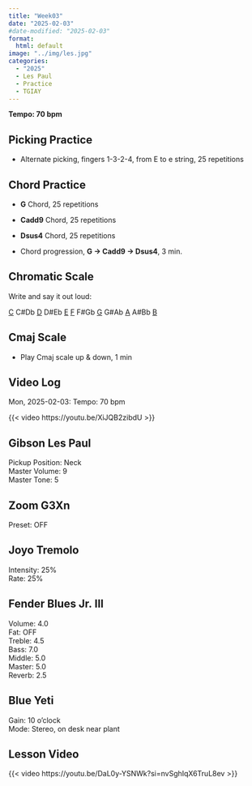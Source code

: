 ```yaml
---
title: "Week03"
date: "2025-02-03"
#date-modified: "2025-02-03"
format: 
  html: default
image: "../img/les.jpg"
categories:
  - "2025"
  - Les Paul
  - Practice
  - TGIAY
---
```


**Tempo: 70 bpm**

## Picking Practice

-   Alternate picking, fingers 1-3-2-4, from E to e string, 25 repetitions

## Chord Practice

-   **G** Chord, 25 repetitions

-   **Cadd9** Chord, 25 repetitions

-   **Dsus4** Chord, 25 repetitions

-   Chord progression, **G → Cadd9 → Dsus4**, 3 min.

## Chromatic Scale

Write and say it out loud:

[C]{.underline} C#Db [D]{.underline} D#Eb [E]{.underline} [F]{.underline} F#Gb [G]{.underline} G#Ab [A]{.underline} A#Bb [B]{.underline}

## Cmaj Scale

-   Play Cmaj scale up & down, 1 min

## Video Log

Mon, 2025-02-03: Tempo: 70 bpm

{{< video https://youtu.be/XiJQB2zibdU >}}

## Gibson Les Paul

Pickup Position: Neck\
Master Volume: 9\
Master Tone: 5

## Zoom G3Xn

Preset: OFF

## Joyo Tremolo

Intensity: 25%\
Rate: 25%

## Fender Blues Jr. III

Volume: 4.0\
Fat: OFF\
Treble: 4.5\
Bass: 7.0\
Middle: 5.0\
Master: 5.0\
Reverb: 2.5

## Blue Yeti

Gain: 10 o'clock\
Mode: Stereo, on desk near plant

## Lesson Video

{{< video https://youtu.be/DaL0y-YSNWk?si=nvSghIqX6TruL8ev >}}
